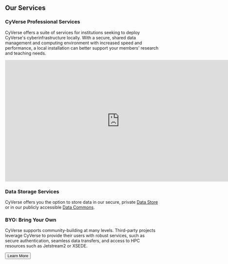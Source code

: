 <div className="brder rounded-3 shdow-lg mt-4 p-4" id="services">
<div>
<h2 className="display-4 mb-4 text-sm-start text-cter">Our Services</h2>
</div>
<h3 className="text-sm-start text-cter"> CyVerse Professional Services</h3>
<p className="text-sm-start text-cter">
  CyVerse offers a suite of services for institutions seeking to deploy CyVerse's cyberinfrastructure locally. With a secure, shared data management and computing environment with increased speed and performance, a local installation can better support your members' research and teaching needs.
</p>
<iframe
  width="750px"
  height="400px"
  src="https://www.youtube.com/embed/UkYt7-mdY2c"
  title="YouTube video player"
  frameborder="0"
  allow="accelerometer; autoplay; clipboard-write; encrypted-media; gyroscope; picture-in-picture"
  allowfullscreen
></iframe>
<h3 className="my-4 text-sm-start text-cter">Data Storage Services</h3>
<p>CyVerse offers you the option to store data in our secure, private <a a href="https://cyverse.org/data-store" target="_blank" rel="noreferrer">Data Store</a> or in our publicly accessible <a href="https://cyverse.org/data-commons" target="_blank" rel="noreferrer">Data Commons</a>.</p>
<h3 className="text-sm-start text-cter">BYO: Bring Your Own</h3>
<p className="text-sm-start text-cter">
  CyVerse supports community-building at many levels. Third-party projects leverage CyVerse to provide their users with robust services, such as secure authentication, seamless data transfers, and access to HPC resources such as Jetstream2 or XSEDE.
</p>
<a href="https://www.cyverse.org/professional-services" target="_blank" rel="noreferrer"><button type="button" className="btn btn-primary btn-lg px-4 me-sm-3">Learn More</button></a>
</div>